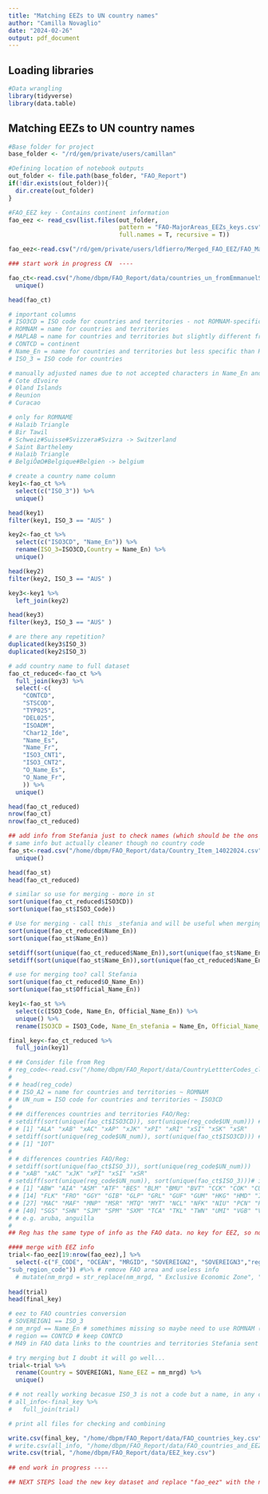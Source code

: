 ```yaml
---
title: "Matching EEZs to UN country names"
author: "Camilla Novaglio"
date: "2024-02-26"
output: pdf_document
---
```


## Loading libraries
  
```r
#Data wrangling
library(tidyverse)
library(data.table)
```

## Matching EEZs to UN country names

```r
#Base folder for project
base_folder <- "/rd/gem/private/users/camillan"

#Defining location of notebook outputs
out_folder <- file.path(base_folder, "FAO_Report")
if(!dir.exists(out_folder)){
  dir.create(out_folder)
}

#FAO_EEZ key - Contains continent information
fao_eez <- read_csv(list.files(out_folder, 
                               pattern = "FAO-MajorAreas_EEZs_keys.csv", 
                               full.names = T, recursive = T))

fao_eez<-read.csv("/rd/gem/private/users/ldfierro/Merged_FAO_EEZ/FAO_Major_EEZ/FAO-MajorAreas_EEZs_keys.csv")

### start work in progress CN  ----

fao_ct<-read.csv("/home/dbpm/FAO_Report/data/countries_un_fromEmmanuelShapeFiles_cleaned.csv") %>% 
  unique()

head(fao_ct)

# important columns
# ISO3CD = ISO code for countries and territories - not ROMNAM-specific!
# ROMNAM = name for countries and territories 
# MAPLAB = name for countries and territories but slightly different from ROMNAM
# CONTCD = continent
# Name_En = name for countries and territories but less specific than ROMNAM
# ISO_3 = ISO code for countries 

# manually adjusted names due to not accepted characters in Name_En and ROMNAM
# Cote dIvoire
# 0land Islands
# Reunion
# Curacao

# only for ROMNAME
# Halaib Triangle
# Bir Tawil
# Schweiz#Suisse#Svizzera#Svizra -> Switzerland
# Saint Barthelemy
# Halaib Triangle
# BelgiÔøΩ#Belgique#Belgien -> belgium

# create a country name column 
key1<-fao_ct %>% 
  select(c("ISO_3")) %>% 
  unique()

head(key1)
filter(key1, ISO_3 == "AUS" )

key2<-fao_ct %>% 
  select(c("ISO3CD", "Name_En")) %>% 
  rename(ISO_3=ISO3CD,Country = Name_En) %>% 
  unique()

head(key2)
filter(key2, ISO_3 == "AUS" )

key3<-key1 %>% 
  left_join(key2)

head(key3)
filter(key3, ISO_3 == "AUS" )

# are there any repetition? 
duplicated(key3$ISO_3)
duplicated(key2$ISO_3)

# add country name to full dataset 
fao_ct_reduced<-fao_ct %>% 
  full_join(key3) %>% 
  select(-c(
    "CONTCD", 
    "STSCOD", 
    "TYP025", 
    "DEL025", 
    "ISOADM", 
    "Char12_Ide", 
    "Name_Es", 
    "Name_Fr", 
    "ISO3_CNT1", 
    "ISO3_CNT2", 
    "O_Name_Es",
    "O_Name_Fr",
    )) %>% 
  unique()

head(fao_ct_reduced)
nrow(fao_ct)
nrow(fao_ct_reduced) 

## add info from Stefania just to check names (which should be the ons to use) and information. 
# same info but actually cleaner though no country code 
fao_st<-read.csv("/home/dbpm/FAO_Report/data/Country_Item_14022024.csv") %>% 
  unique()

head(fao_st)
head(fao_ct_reduced)

# similar so use for merging - more in st
sort(unique(fao_ct_reduced$ISO3CD))
sort(unique(fao_st$ISO3_Code))

# Use for merging - call this _stefania and will be useful when merging EEZs
sort(unique(fao_ct_reduced$Name_En))
sort(unique(fao_st$Name_En))

setdiff(sort(unique(fao_ct_reduced$Name_En)),sort(unique(fao_st$Name_En)))
setdiff(sort(unique(fao_st$Name_En)),sort(unique(fao_ct_reduced$Name_En)))

# use for merging too? call Stefania
sort(unique(fao_ct_reduced$O_Name_En))
sort(unique(fao_st$Official_Name_En))

key1<-fao_st %>% 
  select(c(ISO3_Code, Name_En, Official_Name_En)) %>% 
  unique() %>% 
  rename(ISO3CD = ISO3_Code, Name_En_stefania = Name_En, Official_Name_En_Stefania = Official_Name_En)

final_key<-fao_ct_reduced %>% 
  full_join(key1)

# ## Consider file from Reg 
# reg_code<-read.csv("/home/dbpm/FAO_Report/data/CountryLettterCodes_cleaned_CN.csv")
# 
# # head(reg_code)
# # ISO_A2 = name for countries and territories ~ ROMNAM
# # UN_num = ISO code for countries and territories ~ ISO3CD
#  
# ## differences countries and territories FAO/Reg:
# setdiff(sort(unique(fao_ct$ISO3CD)), sort(unique(reg_code$UN_num))) # in FAO but not in Reg 
# # [1] "ALA" "xAB" "xAC" "xAP" "xJK" "xPI" "xRI" "xSI" "xSK" "xSR"
# setdiff(sort(unique(reg_code$UN_num)), sort(unique(fao_ct$ISO3CD))) # opposite
# # [1] "IOT"
# 
# # differences countries FAO/Reg:
# setdiff(sort(unique(fao_ct$ISO_3)), sort(unique(reg_code$UN_num))) 
# # "xAB" "xAC" "xJK" "xPI" "xSI" "xSR"
# setdiff(sort(unique(reg_code$UN_num)), sort(unique(fao_ct$ISO_3)))# in reg but not in FAO though these are countries and territories names inReg's ...
# # [1] "ABW" "AIA" "ASM" "ATF" "BES" "BLM" "BMU" "BVT" "CCK" "COK" "CUW" "CXR" "CYM"
# # [14] "FLK" "FRO" "GGY" "GIB" "GLP" "GRL" "GUF" "GUM" "HKG" "HMD" "IMN" "IOT" "JEY"
# # [27] "MAC" "MAF" "MNP" "MSR" "MTQ" "MYT" "NCL" "NFK" "NIU" "PCN" "PRI" "PYF" "REU"
# # [40] "SGS" "SHN" "SJM" "SPM" "SXM" "TCA" "TKL" "TWN" "UMI" "VGB" "VIR" "WLF"
# # e.g. aruba, anguilla 
#
## Reg has the same type of info as the FAO data. no key for EEZ, so not useful. 

#### merge with EEZ info 
trial<-fao_eez[19:nrow(fao_eez),] %>% 
  select(-c("F_CODE", "OCEAN", "MRGID", "SOVEREIGN2", "SOVEREIGN3","region_code", "sub_region",
"sub_region_code")) #%>% # remove FAO area and useless info
  # mutate(nm_mrgd = str_replace(nm_mrgd, " Exclusive Economic Zone", ""))
  
head(trial)
head(final_key)

# eez to FAO countries conversion
# SOVEREIGN1 == ISO_3 
# nm_mrgd == Name_En # somethimes missing so maybe need to use ROMNAM (disputed/unclaimed terrotories)? and to keep the other countries and territories name columns  
# region == CONTCD # keep CONTCD 
# M49 in FAO data links to the countries and territories Stefania sent 

# try merging but I doubt it will go well... 
trial<-trial %>% 
  rename(Country = SOVEREIGN1, Name_EEZ = nm_mrgd) %>% 
  unique()

# # not really working becasue ISO_3 is not a code but a name, in any case, this would be hard to make work. so print the actual file with EEZ 
# all_info<-final_key %>% 
#   full_join(trial)

# print all files for checking and combining 

write.csv(final_key, "/home/dbpm/FAO_Report/data/FAO_countries_key.csv") 
# write.csv(all_info, "/home/dbpm/FAO_Report/data/FAO_countries_and_EEZ_key.csv") 
write.csv(trial, "/home/dbpm/FAO_Report/data/EEZ_key.csv")
  
## end work in progress ----

## NEXT STEPS load the new key dataset and replace "fao_eez" with the new key dataset. 
```

